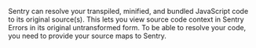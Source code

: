 Sentry can resolve your transpiled, minified, and bundled JavaScript code to its original source(s).
This lets you view source code context in Sentry Errors in its original untransformed form.
To be able to resolve your code, you need to provide your source maps to Sentry.
